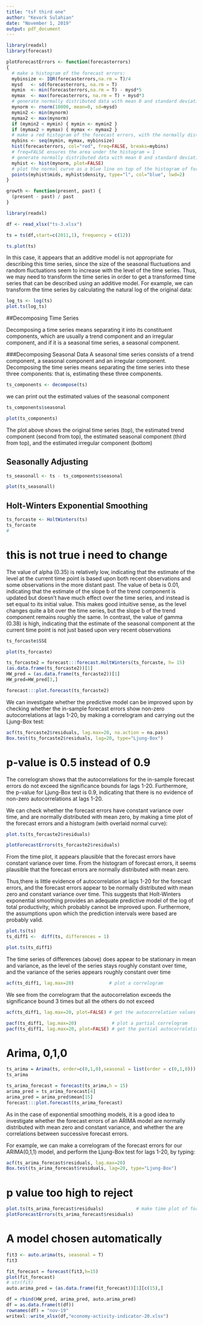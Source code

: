 ```yaml
---
title: "tsf third one"
author: "Kevork Sulahian"
date: "November 1, 2019"
output: pdf_document
---
```


```r
library(readxl)
library(forecast)
```
```r

plotForecastErrors <- function(forecasterrors)
{
  # make a histogram of the forecast errors:
  mybinsize <- IQR(forecasterrors,na.rm = T)/4
  mysd   <- sd(forecasterrors, na.rm = T)
  mymin  <- min(forecasterrors,na.rm = T) - mysd*5
  mymax  <- max(forecasterrors, na.rm = T) + mysd*3
  # generate normally distributed data with mean 0 and standard deviation mysd
  mynorm <- rnorm(10000, mean=0, sd=mysd)
  mymin2 <- min(mynorm)
  mymax2 <- max(mynorm)
  if (mymin2 < mymin) { mymin <- mymin2 }
  if (mymax2 > mymax) { mymax <- mymax2 }
  # make a red histogram of the forecast errors, with the normally distributed data overlaid:
  mybins <- seq(mymin, mymax, mybinsize)
  hist(forecasterrors, col="red", freq=FALSE, breaks=mybins)
  # freq=FALSE ensures the area under the histogram = 1
  # generate normally distributed data with mean 0 and standard deviation mysd
  myhist <- hist(mynorm, plot=FALSE)
  # plot the normal curve as a blue line on top of the histogram of forecast errors:
  points(myhist$mids, myhist$density, type="l", col="blue", lwd=2)
}

growth <- function(present, past) {
  (present - past) / past
}

```
```r
library(readxl)

df <- read_xlsx("ts-3.xlsx")

ts = ts(df,start=c(2011,1), frequency = c(12))
```

```r
ts.plot(ts)

```

In this case, it appears that an additive model is not appropriate for describing this time series, since the size of the seasonal fluctuations and random fluctuations seem to increase with the level of the time series. Thus, we may need to transform the time series in order to get a transformed time series that can be described using an additive model. For example, we can transform the time series by calculating the natural log of the original data:

```r
log_ts <- log(ts)
plot.ts(log_ts)

```


##Decomposing Time Series

Decomposing a time series means separating it into its constituent components, which are usually a trend component and an irregular component, and if it is a seasonal time series, a seasonal component.

###Decomposing Seasonal Data
A seasonal time series consists of a trend component, a seasonal component and an irregular component. Decomposing the time series means separating the time series into these three components: that is, estimating these three components.

```r
ts_components <- decompose(ts)
```
we can print out the estimated values of the seasonal component 
```r
ts_components$seasonal
```

```r
plot(ts_components)
```
The plot above shows the original time series (top), the estimated trend component (second from top), the estimated seasonal component (third from top), and the estimated irregular component (bottom)


## Seasonally Adjusting
```r

ts_seasonall <- ts - ts_components$seasonal

```

```r
plot(ts_seasonall)

```

## Holt-Winters Exponential Smoothing
```R
ts_forcaste <- HoltWinters(ts)
ts_forcaste
#
```

# this is not true i need to change
The value of alpha (0.35) is relatively low, indicating that the estimate of the level at the current time point is based upon both recent observations and some observations in the more distant past. The value of beta is 0.01, indicating that the estimate of the slope b of the trend component is updated but doesn't have much effect over the time series, and instead is set equal to its initial value. This makes good intuitive sense, as the level changes quite a bit over the time series, but the slope b of the trend component remains roughly the same. In contrast, the value of gamma (0.38) is high, indicating that the estimate of the seasonal component at the current time point is not just based upon very recent observations

```r
ts_forcaste$SSE

```

```r
plot(ts_forcaste)
```


```r
ts_forcaste2 = forecast:::forecast.HoltWinters(ts_forcaste, h= 15)
(as.data.frame(ts_forcaste2))[1]
HW_pred = (as.data.frame(ts_forcaste2))[1]
HW_pred=HW_pred[3,]
```


```r
forecast:::plot.forecast(ts_forcaste2)
```


We can investigate whether the predictive model can be improved upon by checking whether the in-sample forecast errors show non-zero autocorrelations at lags 1-20, by making a correlogram and carrying out the Ljung-Box test:

```r
acf(ts_forcaste2$residuals, lag.max=20, na.action = na.pass)
Box.test(ts_forcaste2$residuals, lag=20, type="Ljung-Box")
```
# p-value is 0.5 instead of 0.9
The correlogram shows that the autocorrelations for the in-sample forecast errors do not exceed the significance bounds for lags 1-20. Furthermore, the p-value for Ljung-Box test is 0.9, indicating that there is no evidence of non-zero autocorrelations at lags 1-20.


We can check whether the forecast errors have constant variance over time, and are normally distributed with mean zero, by making a time plot of the forecast errors and a histogram (with overlaid normal curve):

```r
plot.ts(ts_forcaste2$residuals)

```


```r
plotForecastErrors(ts_forcaste2$residuals)
```
From the time plot, it appears plausible that the forecast errors have constant variance over time. From the histogram of forecast errors, it seems plausible that the forecast errors are normally distributed with mean zero.

Thus,there is little evidence of autocorrelation at lags 1-20 for the forecast errors, and the forecast errors appear to be normally distributed with mean zero and constant variance over time. This suggests that Holt-Winters exponential smoothing provides an adequate predictive model of the log of total productivity, which probably cannot be improved upon. Furthermore, the assumptions upon which the prediction intervals were based are probably valid.



```r
plot.ts(ts)
ts_diff1 <-  diff(ts, differences = 1)

plot.ts(ts_diff1)
```
The time series of differences (above) does appear to be stationary in mean and variance, as the level of the series stays roughly constant over time, and the variance of the series appears roughly constant over time


```r

acf(ts_diff1, lag.max=20)             # plot a correlogram
```
We see from the correlogram that the autocorrelation exceeds the significance bound 3 times but all the others do not exceed

```R
acf(ts_diff1, lag.max=20, plot=FALSE) # get the autocorrelation values
```

```r
pacf(ts_diff1, lag.max=20)             # plot a partial correlogram
pacf(ts_diff1, lag.max=20, plot=FALSE) # get the partial autocorrelation values
```

# Arima, 0,1,0

```r
ts_arima = Arima(ts, order=c(0,1,0),seasonal = list(order = c(0,1,0)))
ts_arima
```


```r
ts_arima_forecast = forecast(ts_arima,h = 15)
arima_pred = ts_arima_forecast[4]
arima_pred = arima_pred$mean[15]
forecast:::plot.forecast(ts_arima_forecast)
```


As in the case of exponential smoothing models, it is a good idea to investigate whether the forecast errors of an ARIMA model are normally distributed with mean zero and constant variance, and whether the are correlations between successive forecast errors.

For example, we can make a correlogram of the forecast errors for our ARIMA(0,1,1) model, and perform the Ljung-Box test for lags 1-20, by typing:


```R
acf(ts_arima_forecast$residuals, lag.max=20)
Box.test(ts_arima_forecast$residuals, lag=20, type="Ljung-Box")
```
# p value too high to reject

```r
plot.ts(ts_arima_forecast$residuals)            # make time plot of forecast errors
plotForecastErrors(ts_arima_forecast$residuals)
```

# A model chosen automatically

```r

fit3 <- auto.arima(ts, seasonal = T)
fit3

fit_forecast = forecast(fit3,h=15)
plot(fit_forecast)
# str(fit)
auto.arima_pred = (as.data.frame(fit_forecast))[1][c(15),]
```




```r
df = rbind(HW_pred, arima_pred, auto.arima_pred)
df = as.data.frame(t(df))
rownames(df) = "nov-19"
writexl::write_xlsx(df,"economy-activity-indicator-20.xlsx")
```



